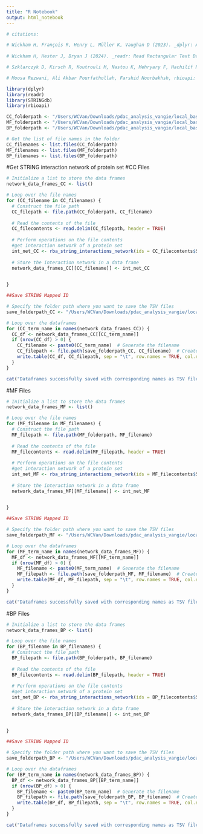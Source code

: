 ---
title: "R Notebook"
output: html_notebook
---

```{r}
# citations:

# Wickham H, François R, Henry L, Müller K, Vaughan D (2023). _dplyr: A Grammar of Data Manipulation_. R package version 1.1.4, <https://CRAN.R-project.org/package=dplyr>.
  
# Wickham H, Hester J, Bryan J (2024). _readr: Read Rectangular Text Data_. R package version 2.1.5, <https://CRAN.R-project.org/package=readr>.

# Szklarczyk D, Kirsch R, Koutrouli M, Nastou K, Mehryary F, Hachilif R, Annika GL, Fang T, Doncheva NT, Pyysalo S, Bork P, Jensen LJ, von Mering C. 'The STRING database in 2023: protein-protein association networks and functional enrichment analyses for any sequenced genome of interest.' Nucleic Acids Res. 2023 Jan 6;51(D1):D638-646

# Moosa Rezwani, Ali Akbar Pourfathollah, Farshid Noorbakhsh, rbioapi: user-friendly R interface to biologic web services’ API, Bioinformatics, Volume 38, Issue 10, 15 May 2022, Pages 2952–2953, https://doi.org/10.1093/bioinformatics/btac172

library(dplyr)
library(readr)
library(STRINGdb) 
library(rbioapi)

```


```{r}
CC_folderpath <- "/Users/WCVan/Downloads/pdac_analysis_vangie/local_basal_results/mapped_ids_GO/local_basal_all_genesetsCC"
MF_folderpath <- "/Users/WCVan/Downloads/pdac_analysis_vangie/local_basal_results/mapped_ids_GO/local_basal_all_genesetsMF"
BP_folderpath <- "/Users/WCVan/Downloads/pdac_analysis_vangie/local_basal_results/mapped_ids_GO/local_basal_all_genesetsBP"
```


```{r}
# Get the list of file names in the folder
CC_filenames <- list.files(CC_folderpath)
MF_filenames <- list.files(MF_folderpath)
BP_filenames <- list.files(BP_folderpath)
```


#Get STRING interaction network of protein set
#CC Files
```{r}
# Initialize a list to store the data frames
network_data_frames_CC <- list()

# Loop over the file names
for (CC_filename in CC_filenames) {
  # Construct the file path
  CC_filepath <- file.path(CC_folderpath, CC_filename)
  
  # Read the contents of the file
  CC_filecontents <- read.delim(CC_filepath, header = TRUE)
  
  # Perform operations on the file contents
  #get interaction network of a protein set
  int_net_CC <- rba_string_interactions_network(ids = CC_filecontents$STRING_id, species = 9606)
  
  # Store the interaction network in a data frame
  network_data_frames_CC[[CC_filename]] <- int_net_CC

  
}
```


```{r}
##Save STRING Mapped ID

# Specify the folder path where you want to save the TSV files
save_folderpath_CC <- "/Users/WCVan/Downloads/pdac_analysis_vangie/local_basal_results/get_interaction_network_GO/local_basal_all_genesetsCC"

# Loop over the dataframes
for (CC_term_name in names(network_data_frames_CC)) {
  CC_df <- network_data_frames_CC[[CC_term_name]]
  if (nrow(CC_df) > 0) {
    CC_filename <- paste0(CC_term_name)  # Generate the filename
    CC_filepath <- file.path(save_folderpath_CC, CC_filename)  # Create the full filepath
    write.table(CC_df, CC_filepath, sep = "\t", row.names = TRUE, col.names = TRUE, quote=FALSE)  # Save as TSV
  }
}

cat("Dataframes successfully saved with corresponding names as TSV files.\n")


```

#MF Files
```{r}
# Initialize a list to store the data frames
network_data_frames_MF <- list()

# Loop over the file names
for (MF_filename in MF_filenames) {
  # Construct the file path
  MF_filepath <- file.path(MF_folderpath, MF_filename)
  
  # Read the contents of the file
  MF_filecontents <- read.delim(MF_filepath, header = TRUE)
  
  # Perform operations on the file contents
  #get interaction network of a protein set
  int_net_MF <- rba_string_interactions_network(ids = MF_filecontents$STRING_id, species = 9606)
  
  # Store the interaction network in a data frame
  network_data_frames_MF[[MF_filename]] <- int_net_MF

  
}
```


```{r}
##Save STRING Mapped ID

# Specify the folder path where you want to save the TSV files
save_folderpath_MF <- "/Users/WCVan/Downloads/pdac_analysis_vangie/local_basal_results/get_interaction_network_GO/local_basal_all_genesetsMF"

# Loop over the dataframes
for (MF_term_name in names(network_data_frames_MF)) {
  MF_df <- network_data_frames_MF[[MF_term_name]]
  if (nrow(MF_df) > 0) {
    MF_filename <- paste0(MF_term_name)  # Generate the filename
    MF_filepath <- file.path(save_folderpath_MF, MF_filename)  # Create the full filepath
    write.table(MF_df, MF_filepath, sep = "\t", row.names = TRUE, col.names = TRUE, quote=FALSE)  # Save as TSV
  }
}

cat("Dataframes successfully saved with corresponding names as TSV files.\n")


```



#BP Files
```{r}
# Initialize a list to store the data frames
network_data_frames_BP <- list()

# Loop over the file names
for (BP_filename in BP_filenames) {
  # Construct the file path
  BP_filepath <- file.path(BP_folderpath, BP_filename)
  
  # Read the contents of the file
  BP_filecontents <- read.delim(BP_filepath, header = TRUE)
  
  # Perform operations on the file contents
  #get interaction network of a protein set
  int_net_BP <- rba_string_interactions_network(ids = BP_filecontents$STRING_id, species = 9606)
  
  # Store the interaction network in a data frame
  network_data_frames_BP[[BP_filename]] <- int_net_BP

  
}
```


```{r}
##Save STRING Mapped ID

# Specify the folder path where you want to save the TSV files
save_folderpath_BP <- "/Users/WCVan/Downloads/pdac_analysis_vangie/local_basal_results/get_interaction_network_GO/local_basal_all_genesetsBP"

# Loop over the dataframes
for (BP_term_name in names(network_data_frames_BP)) {
  BP_df <- network_data_frames_BP[[BP_term_name]]
  if (nrow(BP_df) > 0) {
    BP_filename <- paste0(BP_term_name)  # Generate the filename
    BP_filepath <- file.path(save_folderpath_BP, BP_filename)  # Create the full filepath
    write.table(BP_df, BP_filepath, sep = "\t", row.names = TRUE, col.names = TRUE, quote=FALSE)  # Save as TSV
  }
}

cat("Dataframes successfully saved with corresponding names as TSV files.\n")


```





